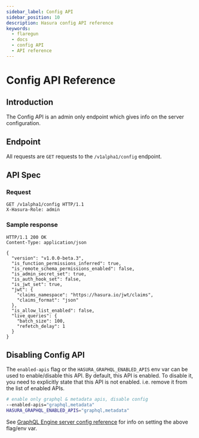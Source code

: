 ```yaml
---
sidebar_label: Config API
sidebar_position: 10
description: Hasura config API reference
keywords:
  - flaregun
  - docs
  - config API
  - API reference
---
```


# Config API Reference

## Introduction

The Config API is an admin only endpoint which gives info on the server configuration.

## Endpoint

All requests are `GET` requests to the `/v1alpha1/config` endpoint.

## API Spec

### Request

```http
GET /v1alpha1/config HTTP/1.1
X-Hasura-Role: admin
```

### Sample response

```http
HTTP/1.1 200 OK
Content-Type: application/json

{
  "version": "v1.0.0-beta.3",
  "is_function_permissions_inferred": true,
  "is_remote_schema_permissions_enabled": false,
  "is_admin_secret_set": true,
  "is_auth_hook_set": false,
  "is_jwt_set": true,
  "jwt": {
    "claims_namespace": "https://hasura.io/jwt/claims",
    "claims_format": "json"
  },
  "is_allow_list_enabled": false,
  "live_queries": {
    "batch_size": 100,
    "refetch_delay": 1
  }
}
```

## Disabling Config API

The `enabled-apis` flag or the `HASURA_GRAPHQL_ENABLED_APIS` env var can
be used to enable/disable this API. By default, this API is enabled. To
disable it, you need to explicitly state that this API is not enabled.
i.e. remove it from the list of enabled APIs.

```bash
# enable only graphql & metadata apis, disable config
--enabled-apis="graphql,metadata"
HASURA_GRAPHQL_ENABLED_APIS="graphql,metadata"
```

See [GraphQL Engine server config reference](/graphql/core/deployment/graphql-engine-flags/reference.mdx) for info on setting the above flag/env var.
